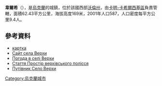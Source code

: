 '''韋爾希'''（{{lang-uk|Верхи}}），是[[烏克蘭|烏克蘭]]的城鎮，位於該國西部[[沃倫州|沃倫州]]，由[[卡明-卡希爾西基區|卡明-卡希爾西基區]]負責管轄，面積62.43平方公里，海拔高度169米，2001年人口587，人口密度每平方公里9.4人。

{{coord|51|27|26|N|25|6|2|E|scale:30000|display=title}}

==參考資料==
* [http://gska2.rada.gov.ua/pls/z7502/A005?rdat1=01.07.2010&rf7571=3656 картка]{{dead link|date=2018年5月 |bot=InternetArchiveBot |fix-attempted=yes }}
* [http://verhy.blogspot.com/ Сайт села Верхи] {{Wayback|url=http://verhy.blogspot.com/ |date=20161105022045 }}
* [http://weather.in.ua/ua/volynskaja/3193 Погода в селі Верхи] {{Wayback|url=http://weather.in.ua/ua/volynskaja/3193 |date=20111219100043 }}
* [http://volyntimes.com.ua/news/221 Стаття Простір верхівського полісся] {{Wayback|url=http://volyntimes.com.ua/news/221 |date=20160811035352 }}
* [https://web.archive.org/web/20140707031317/http://www.polissya.eu/2011/04/selo-verhi-verhy-volini-monastir.html Путівник Село Верхи]

{{Ukraine-geo-stub}}
[[Category:烏克蘭城市|Category:烏克蘭城市]]